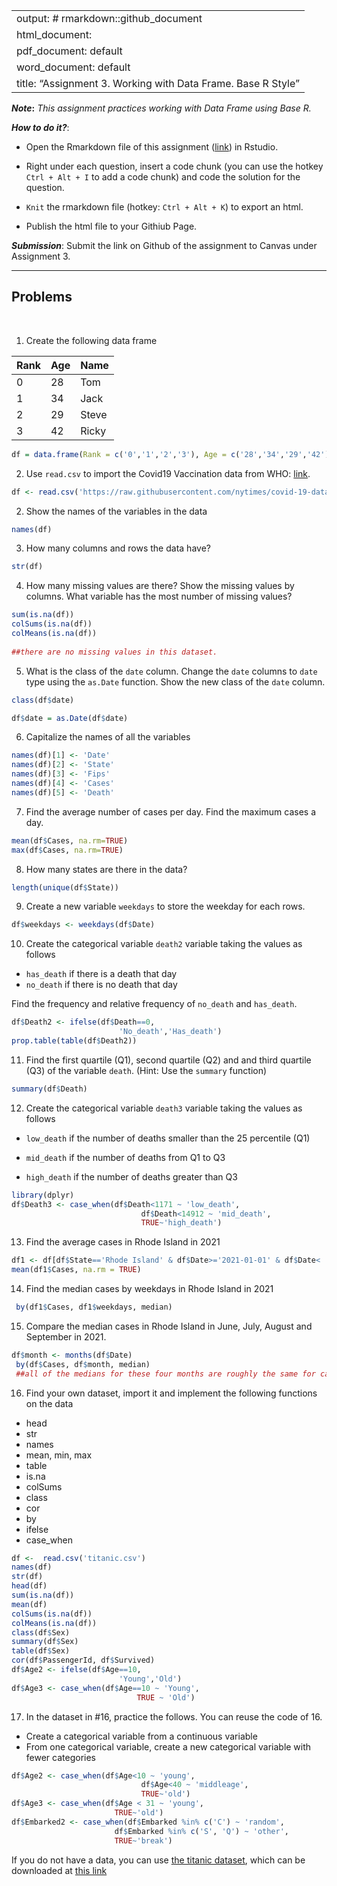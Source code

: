 
---
output: # rmarkdown::github_document
  html_document:
  pdf_document: default
  word_document: default
title: "Assignment 3.  Working with Data Frame. Base R Style"
---

***Note*:** *This assignment practices working with Data Frame using Base R.*

***How to do it?***: 

- Open the Rmarkdown file of this assignment ([link](assignment3.Rmd)) in Rstudio. 

- Right under each question, insert  a code chunk (you can use the hotkey `Ctrl + Alt + I` to add a code chunk) and code the solution for the question. 

- `Knit` the rmarkdown file (hotkey: `Ctrl + Alt + K`) to export an html.  

-  Publish the html file to your Githiub Page. 

***Submission***: Submit the link on Github of the assignment to Canvas under Assignment 3. 

-------

Problems
-------
 \

1. Create the following data frame

| Rank 	| Age 	| Name  	|
|:------	|:-----	|:-------	|
| 0    	| 28  	| Tom   	|
| 1    	| 34  	| Jack  	|
| 2    	| 29  	| Steve 	|
| 3    	| 42  	| Ricky 	|
```r
df = data.frame(Rank = c('0','1','2','3'), Age = c('28','34','29','42'), Name = c('Tom','Jack','Steve','Ricky'))

```

2. Use `read.csv` to import the Covid19 Vaccination data from WHO: [link](https://raw.githubusercontent.com/nytimes/covid-19-data/master/us-states.csv).
```r
df <- read.csv('https://raw.githubusercontent.com/nytimes/covid-19-data/master/us-states.csv')
```

2. Show the names of the variables in the data
```r
names(df)
```

3. How many columns and rows the data have? 
```r
str(df)
```

4. How many missing values are there?  Show the missing values by columns.  What variable has the most number of missing values?
```r
sum(is.na(df))
colSums(is.na(df))
colMeans(is.na(df))
     
##there are no missing values in this dataset.   
```

5. What is the class of the `date` column. Change the `date` columns to `date` type using the `as.Date` function. Show the new class of the `date` column. 
```r
class(df$date)

df$date = as.Date(df$date)
```

6. Capitalize the names of all the variables
```r
names(df)[1] <- 'Date'
names(df)[2] <- 'State'
names(df)[3] <- 'Fips'
names(df)[4] <- 'Cases'
names(df)[5] <- 'Death'

```

7. Find the average number of cases per day. Find the maximum cases a day.  
```r
mean(df$Cases, na.rm=TRUE)
max(df$Cases, na.rm=TRUE)
```

8. How many states are there in the data?  
```r
length(unique(df$State))

```

9. Create a new variable `weekdays` to store the weekday for each rows. 
```r
df$weekdays <- weekdays(df$Date)

```

10. Create the categorical variable `death2` variable taking the values as follows

- `has_death` if there is a death that day
-  `no_death` if there is no death that day

Find the frequency and relative frequency of `no_death` and `has_death`. 
```r
df$Death2 <- ifelse(df$Death==0, 
                        'No_death','Has_death')
prop.table(table(df$Death2))
```

11. Find the first quartile (Q1), second quartile (Q2) and and third quartile (Q3) of the variable `death`. (Hint:  Use the `summary` function)
```r
summary(df$Death)

```

12. Create the categorical variable `death3` variable taking the values as follows

- `low_death` if the number of deaths smaller than the 25 percentile (Q1)

- `mid_death` if the number of deaths from Q1 to Q3

- `high_death` if the number of deaths greater than Q3
```r
library(dplyr)
df$Death3 <- case_when(df$Death<1171 ~ 'low_death',
                             df$Death<14912 ~ 'mid_death',
                             TRUE~'high_death')
```

13. Find the average cases in Rhode Island in 2021
```r
df1 <- df[df$State=='Rhode Island' & df$Date>='2021-01-01' & df$Date< '2022-01-01',]
mean(df1$Cases, na.rm = TRUE)
```


14. Find the median cases by weekdays in Rhode Island in 2021 
```r
 by(df1$Cases, df1$weekdays, median)
```

15. Compare the median cases in Rhode Island in June, July, August and September in 2021. 
```r
df$month <- months(df$Date)
 by(df$Cases, df$month, median)
 ##all of the medians for these four months are roughly the same for cases in Rhode Island in 2021.
```

16.  Find your own dataset, import it and implement the following functions on the data

- head
- str
- names
- mean, min, max
- table
- is.na
- colSums
- class
- cor
- by
- ifelse
- case_when
```r
df <-  read.csv('titanic.csv')
names(df)
str(df)
head(df)
sum(is.na(df))
mean(df)
colSums(is.na(df))
colMeans(is.na(df))
class(df$Sex)
summary(df$Sex)
table(df$Sex)
cor(df$PassengerId, df$Survived)
df$Age2 <- ifelse(df$Age==10, 
                        'Young','Old')
df$Age3 <- case_when(df$Age==10 ~ 'Young', 
                            TRUE ~ 'Old')


```


17.  In the dataset in #16, practice the follows.  You can reuse the code of 16. 

- Create a categorical variable from a continuous variable
- From one categorical variable, create a new categorical variable with fewer categories
```r
df$Age2 <- case_when(df$Age<10 ~ 'young',
                             df$Age<40 ~ 'middleage',
                             TRUE~'old')
df$Age3 <- case_when(df$Age < 31 ~ 'young',
                       TRUE~'old')
df$Embarked2 <- case_when(df$Embarked %in% c('C') ~ 'random',
                       df$Embarked %in% c('S', 'Q') ~ 'other',
                       TRUE~'break')
```

If you do not have a data, you can use [the titanic dataset](https://www.kaggle.com/competitions/titanic/overview), which can be downloaded at [this link](../data/titanic.csv)
